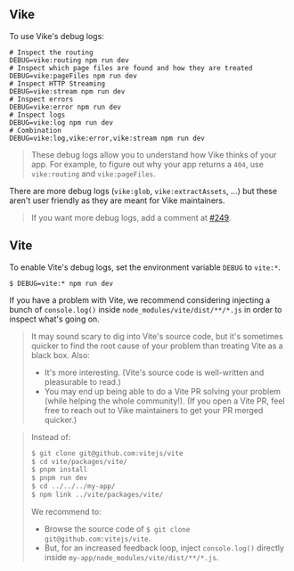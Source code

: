 ## Vike

To use Vike's debug logs:

```shell
# Inspect the routing
DEBUG=vike:routing npm run dev
# Inspect which page files are found and how they are treated
DEBUG=vike:pageFiles npm run dev
# Inspect HTTP Streaming
DEBUG=vike:stream npm run dev
# Inspect errors
DEBUG=vike:error npm run dev
# Inspect logs
DEBUG=vike:log npm run dev
# Combination
DEBUG=vike:log,vike:error,vike:stream npm run dev
```

> These debug logs allow you to understand how Vike thinks of your app. For example, to figure out why your app returns a `404`, use `vike:routing` and `vike:pageFiles`.

There are more debug logs (`vike:glob`, `vike:extractAssets`, ...) but these aren't user friendly as they are meant for Vike maintainers.

> If you want more debug logs, add a comment at [#249](https://github.com/vikejs/vike/issues/249).

## Vite

To enable Vite's debug logs, set the environment variable `DEBUG` to `vite:*`.

```shell
$ DEBUG=vite:* npm run dev
```

If you have a problem with Vite, we recommend considering injecting a bunch of `console.log()` inside `node_modules/vite/dist/**/*.js` in order to inspect what's going on.

> It may sound scary to dig into Vite's source code, but it's sometimes quicker to find the root cause of your problem than treating Vite as a black box. Also:
> - It's more interesting. (Vite's source code is well-written and pleasurable to read.)
> - You may end up being able to do a Vite PR solving your problem (while helping the whole community!). (If you open a Vite PR, feel free to reach out to Vike maintainers to get your PR merged quicker.)

> Instead of:
> ```bash
> $ git clone git@github.com:vitejs/vite
> $ cd vite/packages/vite/
> $ pnpm install
> $ pnpm run dev
> $ cd ../../../my-app/
> $ npm link ../vite/packages/vite/
> ```
> We recommend to:
> - Browse the source code of `$ git clone git@github.com:vitejs/vite`.
> - But, for an increased feedback loop, inject `console.log()` directly inside `my-app/node_modules/vite/dist/**/*.js`.
